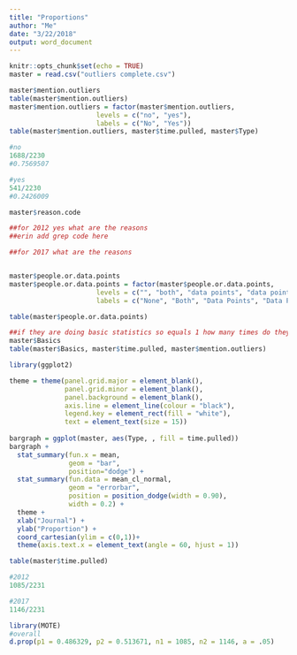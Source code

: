 ```yaml
---
title: "Proportions"
author: "Me"
date: "3/22/2018"
output: word_document
---
```


```r
knitr::opts_chunk$set(echo = TRUE)
master = read.csv("outliers complete.csv")
```

```r
master$mention.outliers
table(master$mention.outliers)
master$mention.outliers = factor(master$mention.outliers,
                      levels = c("no", "yes"),
                      labels = c("No", "Yes"))
table(master$mention.outliers, master$time.pulled, master$Type)

#no
1688/2230 
#0.7569507

#yes
541/2230
#0.2426009
```

```r
master$reason.code

##for 2012 yes what are the reasons
##erin add grep code here 

##for 2017 what are the reasons



```

```r
master$people.or.data.points
master$people.or.data.points = factor(master$people.or.data.points,
                      levels = c("", "both", "data points", "data points ", "none found", "people", "people "),
                      labels = c("None", "Both", "Data Points", "Data Points ", "None Found", "People", "People "))

table(master$people.or.data.points)


```

```r

##if they are doing basic statistics so equals 1 how many times do they mention outliers yes/no by year 
master$Basics
table(master$Basics, master$time.pulled, master$mention.outliers)


```

```r
library(ggplot2)

theme = theme(panel.grid.major = element_blank(), 
              panel.grid.minor = element_blank(), 
              panel.background = element_blank(), 
              axis.line = element_line(colour = "black"), 
              legend.key = element_rect(fill = "white"),
              text = element_text(size = 15))
 
bargraph = ggplot(master, aes(Type, , fill = time.pulled))
bargraph +
  stat_summary(fun.x = mean, 
               geom = "bar", 
               position="dodge") + 
  stat_summary(fun.data = mean_cl_normal, 
               geom = "errorbar", 
               position = position_dodge(width = 0.90), 
               width = 0.2) + 
  theme +
  xlab("Journal") +
  ylab("Proportion") + 
  coord_cartesian(ylim = c(0,1))+
  theme(axis.text.x = element_text(angle = 60, hjust = 1))
```

```r
table(master$time.pulled)

#2012
1085/2231

#2017
1146/2231

library(MOTE)
#overall
d.prop(p1 = 0.486329, p2 = 0.513671, n1 = 1085, n2 = 1146, a = .05)
```

